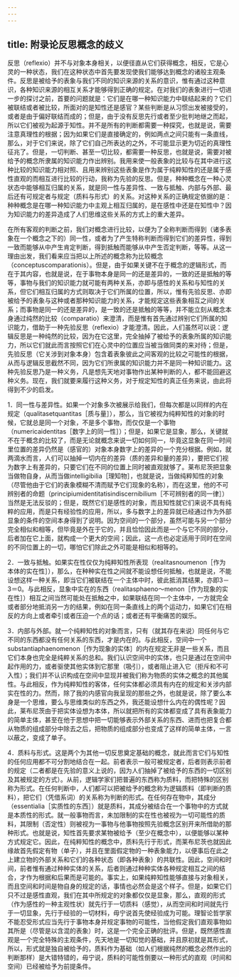 ```yaml
---
---
---
```

title: 附录论反思概念的歧义
---




反思（reflexio）并不与对象本身相关，以便径直从它们获得概念，相反，它是心灵的一种状态，我们在这种状态中首先要发现使我们能够达到概念的诸般主观条件。反思是被给予的表象与我们不同的知识来源的关系的意识，惟有通过这种意识，各种知识来源的相互关系才能够得到正确的规定。在对我们的表象进行一切进一步的探讨之前，首要的问题就是：它们是在哪一种知识能力中联结起来的？它们被联结或者被比较，所面对的是知性还是感官？某些判断是从习惯出发被接受的，或者是由于偏好联结而成的；但是，由于没有反思先行或者至少批判地继之而起，所以它们被视为起源于知性。并不是所有的判断都需要一种探究，也就是说，需要注意真理性的根据；因为如果它们是直接确定的，例如两点之间只能有一条直线，那么，对于它们来说，除了它们自己所表达的之外，不可能显示更为切近的真理性征兆了。但是，一切判断、甚至一切比较，都需要一种反思，也就是说，需要对被给予的概念所隶属的知识能力作出辨别。我用来使一般表象的比较与在其中进行这种比较的知识能力相对照、且用来辨别这些表象是作为属于纯粹知性的还是属于感性直观的而相互进行比较的行动，我称为先验的反思。但是，种种概念在一种心灵状态中能够相互归属的关系，就是同一性与差异性、一致与抵触、内部与外部、最后还有可规定者与规定（质料与形式）的关系。对这种关系的正确规定依据的是：种种概念是在哪一种知识能力中主观上相互归属的，是在感性中还是在知性中？因为知识能力的差异造成了人们思维这些关系的方式上的重大差异。

在所有客观的判断之前，我们对概念进行比较，以便为了全称判断而得到（诸多表象在一个概念之下的）同一性，或者为了产生特称判断而得到它们的差异性，得到一致而能够从中产生肯定判断，得到抵触而能够从中产生否定判断，等等。从这一理由出发，我们看来应当把以上所述的概念称为比较概念（conceptuscomparationis）。但是，由于如果关键不在于概念的逻辑形式，而在于其内容，也就是说，在于事物本身是同一的还是差异的，一致的还是抵触的等等，事物与我们的知识能力就可能有两种关系，亦即与感性的关系和与知性的关系，但它们相互归属的方式则取决于它们所属的位置，所以，惟有先验反思、亦即被给予的表象与这种或者那种知识能力的关系，才能规定这些表象相互之间的关系；而事物是同一的还是差异的，是一致的还是抵触的等等，并不能立刻从概念本身通过纯然的比较（comparatio）来澄清，而是惟有首先通过辨别它们所属的知识能力，借助于一种先验反思（reflexio）才能澄清。因此，人们虽然可以说：逻辑反思是一种纯然的比较，因为在它这里，完全抽掉了被给予的表象所属的知识能力，所以它们就此而言按照它们在心灵中的位置应当被当做同类的来对待；但是，先验反思（它关涉到对象本身）包含着表象彼此之间客观的比较之可能性的根据，从而与逻辑反思截然不同，因为它们所隶属的知识能力并不是同一种知识能力。这种先验反思乃是一种义务，凡是想先天地对事物作出某种判断的人，都不能回避这种义务。现在，我们就要来履行这种义务，对于规定知性的真正任务来说，由此将得到不少的启发。

1．同一性与差异性。如果一个对象多次被展示给我们，但每次都是以同样的内在规定（qualitasetquantitas［质与量］），那么，当它被视为纯粹知性的对象的时候，它就总是同一个对象，不是多个事物，而仅仅是一个事物（numericaidentitas［数字上的同一性］）；但是，如果它是显象，那么，关键就不在于概念的比较了，而是无论就概念来说一切如何同一，毕竟这显象在同一时间里位置的差异仍然是（感官的）对象本身数字上的差异的一个充分根据。例如，就两滴水而言，人们可以抽掉一切内在的差异（质的差异和量的差异），要把它们视为数字上有差异的，只要它们在不同的位置上同时被直观就够了。莱布尼茨把显象当做物自身，从而当做intelligibilia［理知物］，也就是说，当做纯粹知性的对象（尽管他由于它们的表象模糊不清而赋予它们现象的名称），而在这里，他的不可辨别者的命题（principiumidentitatisindiscernibilium［不可辨别者的同一律］）当然是无法反驳的；但是，既然它们是感性的对象，而且知性就它们来说不具有纯粹的应用，而是只有经验性的应用，所以，多与数字上的差异就已经通过作为外部显象的条件的空间本身得到了说明。因为空间的一个部分，虽然可能与另一个部分完全相似和相等，但毕竟是外在于它的，并且恰恰因此而是一个与它不同的部分，后者加在它上面，就构成一个更大的空间；因此，这一点也必定适用于同时在空间的不同位置上的一切，哪怕它们除此之外可能是相似和相等的。

2．一致与抵触。如果实在性仅仅为纯粹知性所表现（realitasnoumenon［作为本体的实在性］），那么，在种种实在性之间就不能设想任何抵触，也就是说，不能设想这样一种关系，即当它们被联结在一个主体中时，彼此抵消其结果，亦即3－3＝0。与此相反，显象中实在的东西（realitasphaeno～menon［作为现象的实在性］）相互之间当然可能处在抵触之中，如果联结在同一个主体中，一方就完全或者部分地抵消另一方的结果，例如在同一条直线上的两个运动力，如果它们在相反的方向上或者牵引或者压迫一个点的话；或者还有平衡痛苦的娱乐。

3．内部与外部。就一个纯粹知性的对象而言，只有（就其存在来说）同任何与它不同的东西都没有任何关系的东西，才是内在的。与此相反，空间中一个substantiaphaenomenon［作为现象的实体］的内在规定无非是一些关系，而且它们本身也完全是纯粹关系的总和。我们认识空间中的实体，也只是通过在空间中起作用的力，或者驱使其他实体到它那里（吸引），或者阻止进入它（拒斥和不可入性）；我们并不认识构成在空间中显现并被我们称为物质的实体之概念的其他属性。与此相反，作为纯粹知性的客体，任何实体都必须具有内在的规定和关涉内部实在性的力。然而，除了我的内感官向我呈现的那些之外，也就是说，除了要么本身是一个思维，要么与思维类似的东西之外，我还能设想什么内在的偶性呢？因此，莱布尼茨由于把实体设想为本体，所以就把所有的实体都变成了具有表象能力的简单主体，甚至在他于思想中把一切能够表示外部关系的东西、进而也把复合都从物质的组成部分中除去之后，把物质的组成部分也变成了这样的简单主体，一言以蔽之，变成了单子。

4．质料与形式。这是两个为其他一切反思奠定基础的概念，就此而言它们与知性的任何应用都不可分割地结合在一起。前者表示一般可被规定者，后者则表示前者的规定（二者都是在先验的意义上说的，因为人们抽掉了被给予的东西的一切区别及其被规定的方式）。从前，逻辑学家们把普遍的东西称为质料，而把特殊的区别称为形式。在任何判断中，人们都可以把被给予的概念称为逻辑质料（即判断的质料），把它们（凭借系词）的关系称为判断的形式。在任何存在物中，其成分（essentialia［实质性的东西］）就是质料，其成分被结合在一个事物中的方式就是本质性的形式。就一般事物而言，未加限制的实在性也被视为一切可能性的质料，其限制（否定性）则被视为一事物与他事物按照先验概念区别开来所借助的那种形式。也就是说，知性首先要求某物被给予（至少在概念中），以便能够以某种方式规定它。因此，在纯粹知性的概念中，质料先行于形式，而莱布尼茨也就因此缘故首先假定有物（单子），并且在里面假定物的一种表象能力，以便事后在此之上建立物的外部关系和它们的各种状态（即各种表象）的共联性。因此，空间和时间，前者惟有通过种种实体的关系，后者则通过种种实体各种规定相互之间的结合，才作为根据和后果而是可能的。事实上，如果纯粹知性能够直接与对象相关，而且空间和时间是物自身的规定的话，事情也必然会是这个样子。但是，如果它们只不过是感性直观，我们在其中所规定的对象都仅仅是显象，那么，直观的形式（作为感性的一种主观性状）就先行于一切质料（感觉），从而空间和时间就先行于一切显象，先行于经验的一切材料，毋宁说首先使经验成为可能。理智论哲学家不能忍受形式应当先行于事物本身并规定事物的可能性，当他假定我们直观事物如其所是（尽管是以含混的表象）时，这是一个完全正确的批评。但是，既然感性直观是一个完全特殊的主观条件，先天地是一切知觉的基础，并且原初就是其形式，所以，形式就是独自被给予的，质料作为基础（如人们根据纯然的概念必然作出的判断那样）是大错特错的，毋宁说，质料的可能性倒要以一种形式的直观（时间和空间）已经被给予为前提条件。